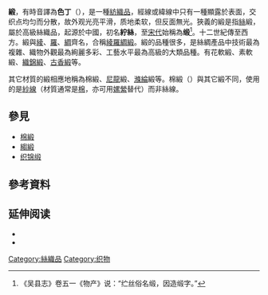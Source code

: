 {{stack|
[[Image:Satin_bedding.jpg|thumb]]
[[Image:Satin_weave_in_silk.jpg|right]]
[[Image:Gown_for_the_Comtesse_di_Castiglione_LACMA_M.87.80.15.jpg|thumb]]
}}
'''緞'''，有時音譯為'''色丁'''（{{lang-en|satin}}），是一種[[紡織品|紡織品]]，經線或緯線中只有一種顯露於表面，交织点均匀而分散，故外观光亮平滑，质地柔软，但反面無光。狹義的緞是指[[絲|絲]]緞，屬於高級絲織品，起源於中國，初名'''紵絲'''，至[[宋代|宋代]]始稱為'''缎'''<ref>《吴县志》卷五一《物产》说：“纻丝俗名缎，因造缎字。”</ref>。十二世紀傳至西方。緞與[[綾|綾]]、[[羅_(絲織品)|羅]]、[[綢|綢]]齊名，合稱[[綾羅綢緞|綾羅綢緞]]。緞的品種很多，是絲綢產品中技術最為複雜、織物外觀最為絢麗多彩、工藝水平最為高級的大類品種。有花軟緞、素軟緞、[[織錦緞|織錦緞]]、[[古香緞|古香緞]]等。

其它材質的緞相應地稱為棉緞、[[尼龍|尼龍]]緞、[[滌綸|滌綸]]緞等。棉緞（{{lang-en|sateen}}）與其它緞不同，使用的是[[紗線|紗線]]（材質通常是[[棉|棉]]，亦可用[[嫘縈|嫘縈]]替代）而非絲線。

==參見==
*[[棉緞|棉緞]]
*[[縐緞|縐緞]]
*[[织锦缎|织锦缎]]

== 參考資料 ==
{{reflist}}

== 延伸阅读 ==
{{Wikisource further reading}}
* {{cite book |last=Shaeffer |first=Claire |title=Sew Any Fabric |year=2003 |publisher=Krause Publications |location=Iola, WI |isbn=9781440222627 |url=https://books.google.com/books?id=5ZsJnDMUHYYC }}
* {{cite book |last=Shaeffer |first=Claire |title=Claire Shaeffer's Fabric Sewing Guide |year=2008 |publisher=Krause Publications |location=Cincinnati, Ohio |isbn=978-1440223426 |url=https://archive.org/details/claireshaeffersf0000shae }}

[[Category:絲織品|Category:絲織品]]
[[Category:织物|Category:织物]]
